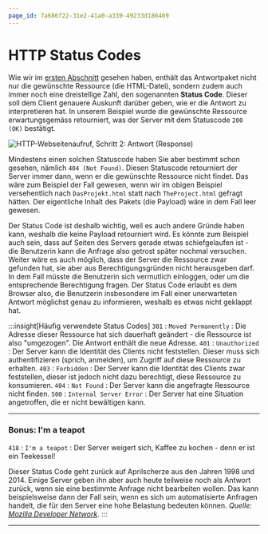 ```yaml
---
page_id: 7a686f22-31e2-41a0-a339-49233d186469
---
```



# HTTP Status Codes

Wie wir im [ersten Abschnitt](./01-Ablauf-Webseitenaufruf.mdx) gesehen haben, enthält das Antwortpaket nicht nur die gewünschte Ressource (die HTML-Datei), sondern zudem auch immer noch eine dreistellige Zahl, den sogenannten **Status Code**. Dieser soll dem Client genauere Auskunft darüber geben, wie er die Antwort zu interpretieren hat. In unserem Beispiel wurde die gewünschte Ressource erwartungsgemäss retourniert, was der Server mit dem Statuscode `200 (OK)` bestätigt.

![HTTP-Webseitenaufruf, Schritt 2: Antwort (Response)](img/http-response.png)

Mindestens einen solchen Statuscode haben Sie aber bestimmt schon gesehen, nämlich `404 (Not Found)`. Diesen Statuscode retourniert der Server immer dann, wenn er die gewünschte Ressource nicht findet. Das wäre zum Beispiel der Fall gewesen, wenn wir im obigen Beispiel versehentlich nach `DasProjekt.html` statt nach `TheProject.html` gefragt hätten. Der eigentliche Inhalt des Pakets (die Payload) wäre in dem Fall leer gewesen.

Der Status Code ist deshalb wichtig, weil es auch andere Gründe haben kann, weshalb die keine Payload retourniert wird. Es könnte zum Beispiel auch sein, dass auf Seiten des Servers gerade etwas schiefgelaufen ist - die Benutzerin kann die Anfrage also getrost später nochmal versuchen. Weiter wäre es auch möglich, dass der Server die Ressource zwar gefunden hat, sie aber aus Berechtigungsgründen nicht herausgeben darf. In dem Fall müsste die Benutzerin sich vermutlich einloggen, oder um die entsprechende Berechtigung fragen. Der Status Code erlaubt es dem Browser also, die Benutzerin insbesondere im Fall einer unerwarteten Antwort möglichst genau zu informieren, weshalb es etwas nicht geklappt hat.

:::insight[Häufig verwendete Status Codes] `301` : `Moved Permanently` : Die Adresse dieser Ressource hat sich dauerhaft geändert - die Ressource ist also "umgezogen". Die Antwort enthält die neue Adresse. `401` : `Unauthorized` : Der Server kann die Identität des Clients nicht feststellen. Dieser muss sich authentifizieren (sprich, anmelden), um Zugriff auf diese Ressource zu erhalten. `403` : `Forbidden` : Der Server kann die Identität des Clients zwar feststellen, dieser ist jedoch nicht dazu berechtigt, diese Ressource zu konsumieren. `404` : `Not Found` : Der Server kann die angefragte Ressource nicht finden. `500` : `Internal Server Error` : Der Server hat eine Situation angetroffen, die er nicht bewältigen kann.

---

### Bonus: I'm a teapot

`418` : `I'm a teapot` : Der Server weigert sich, Kaffee zu kochen - denn er ist ein Teekessel!

Dieser Status Code geht zurück auf Aprilscherze aus den Jahren 1998 und 2014. Einige Server geben ihn aber auch heute teilweise noch als Antwort zurück, wenn sie eine bestimmte Anfrage nicht bearbeiten wollen. Das kann beispielsweise dann der Fall sein, wenn es sich um automatisierte Anfragen handelt, die für den Server eine hohe Belastung bedeuten können. _Quelle: [Mozilla Developer Network](https://developer.mozilla.org/en-US/docs/Web/HTTP/Status/418)_. :::

---
